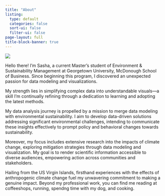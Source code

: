 ```yaml
---
title: "About"
listing:
  type: default
  categories: false
  sort-ui: false
  filter-ui: false
page-layout: full
title-block-banner: true
---
```


![](posts/post_1/profile.jpeg){fig-align="center"}

Hello there! I'm Sasha, a current Master's student of Environment & Sustainability Management at Georgetown University, McDonough School of Business. Since beginning this program, I discovered an unexpected passion for data modeling and visualizations.

My strength lies in simplifying complex data into understandable visuals---a skill I'm continually refining through a dedication to learning and adopting the latest methods.

My data analysis journey is propelled by a mission to merge data modeling with environmental sustainability. I aim to develop data-driven solutions addressing significant environmental challenges, intending to communicate these insights effectively to prompt policy and behavioral changes towards sustainability.

Moreover, my focus includes extensive research into the impacts of climate change, exploring mitigation strategies through data modeling and visualization. My goal is to render scientific information accessible to diverse audiences, empowering action across communities and stakeholders.

Hailing from the US Virgin Islands, firsthand experiences with the effects of anthropogenic climate change fuel my unwavering commitment to making a genuine impact. Beyond my professional work, you can find me reading at coffeeshops, running, spendng time with my dog, and cooking.
